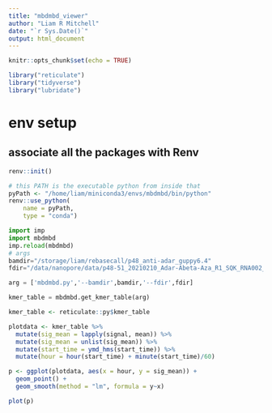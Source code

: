 ```yaml
---
title: "mbdmbd_viewer"
author: "Liam R Mitchell"
date: "`r Sys.Date()`"
output: html_document
---
```


```r
knitr::opts_chunk$set(echo = TRUE)

library("reticulate")
library("tidyverse")
library("lubridate")
```

# env setup
## associate all the packages with Renv
```r
renv::init()
```

```r
# this PATH is the executable python from inside that
pyPath <- "/home/liam/miniconda3/envs/mbdmbd/bin/python"
renv::use_python(
    name = pyPath, 
    type = "conda")
```

```python
import imp
import mbdmbd
imp.reload(mbdmbd)
# args
bamdir="/storage/liam/rebasecall/p48_anti-adar_guppy6.4"
fdir="/data/nanopore/data/p48-51_20210210_Adar-Abeta-Aza_R1_SQK_RNA002_HT22/P48_Anti-adar/20210210_2130_1-A1-D1_PAE86248_66c1fc9e/"

arg = ['mbdmbd.py','--bamdir',bamdir,'--fdir',fdir]

kmer_table = mbdmbd.get_kmer_table(arg)
```

```r
kmer_table <- reticulate::py$kmer_table
```

```r
plotdata <- kmer_table %>% 
  mutate(sig_mean = lapply(signal, mean)) %>% 
  mutate(sig_mean = unlist(sig_mean)) %>% 
  mutate(start_time = ymd_hms(start_time)) %>% 
  mutate(hour = hour(start_time) + minute(start_time)/60)

p <- ggplot(plotdata, aes(x = hour, y = sig_mean)) +
  geom_point() + 
  geom_smooth(method = "lm", formula = y~x)

plot(p)
```
